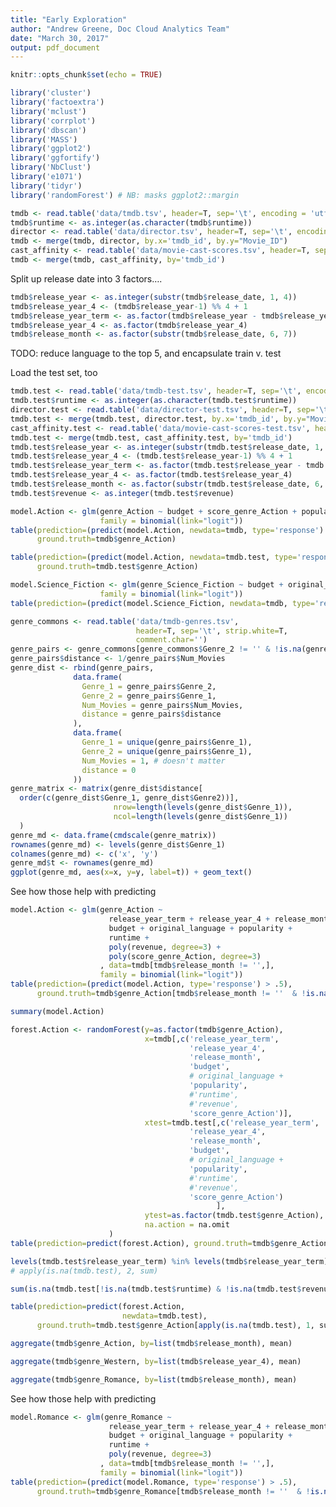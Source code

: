 ```yaml
---
title: "Early Exploration"
author: "Andrew Greene, Doc Cloud Analytics Team"
date: "March 30, 2017"
output: pdf_document
---
```


```r
knitr::opts_chunk$set(echo = TRUE)
```

```r
library('cluster')
library('factoextra')
library('mclust')
library('corrplot')
library('dbscan')
library('MASS')
library('ggplot2')
library('ggfortify')
library('NbClust')
library('e1071')
library('tidyr')
library('randomForest') # NB: masks ggplot2::margin
```

```r
tmdb <- read.table('data/tmdb.tsv', header=T, sep='\t', encoding = 'utf-8', quote=NULL, comment='')
tmdb$runtime <- as.integer(as.character(tmdb$runtime))
director <- read.table('data/director.tsv', header=T, sep='\t', encoding='utf-8', quote=NULL, comment='')
tmdb <- merge(tmdb, director, by.x='tmdb_id', by.y="Movie_ID")
cast_affinity <- read.table('data/movie-cast-scores.tsv', header=T, sep='\t', encoding='utf-8', quote=NULL, comment='')
tmdb <- merge(tmdb, cast_affinity, by='tmdb_id')
```
Split up release date into 3 factors....

```r
tmdb$release_year <- as.integer(substr(tmdb$release_date, 1, 4))
tmdb$release_year_4 <- (tmdb$release_year-1) %% 4 + 1
tmdb$release_year_term <- as.factor(tmdb$release_year - tmdb$release_year_4 + 1)
tmdb$release_year_4 <- as.factor(tmdb$release_year_4)
tmdb$release_month <- as.factor(substr(tmdb$release_date, 6, 7))
```

TODO: reduce language to the top 5, and encapsulate train v. test

Load the test set, too

```r
tmdb.test <- read.table('data/tmdb-test.tsv', header=T, sep='\t', encoding = 'utf-8', quote=NULL, comment='')
tmdb.test$runtime <- as.integer(as.character(tmdb.test$runtime))
director.test <- read.table('data/director-test.tsv', header=T, sep='\t', encoding='utf-8', quote=NULL, comment='')
tmdb.test <- merge(tmdb.test, director.test, by.x='tmdb_id', by.y="Movie_ID")
cast_affinity.test <- read.table('data/movie-cast-scores-test.tsv', header=T, sep='\t', encoding='utf-8', quote=NULL, comment='')
tmdb.test <- merge(tmdb.test, cast_affinity.test, by='tmdb_id')
tmdb.test$release_year <- as.integer(substr(tmdb.test$release_date, 1, 4))
tmdb.test$release_year_4 <- (tmdb.test$release_year-1) %% 4 + 1
tmdb.test$release_year_term <- as.factor(tmdb.test$release_year - tmdb.test$release_year_4 + 1)
tmdb.test$release_year_4 <- as.factor(tmdb.test$release_year_4)
tmdb.test$release_month <- as.factor(substr(tmdb.test$release_date, 6, 7))
tmdb.test$revenue <- as.integer(tmdb.test$revenue)
```

```r
model.Action <- glm(genre_Action ~ budget + score_genre_Action + popularity, data=tmdb,
                    family = binomial(link="logit"))
table(prediction=(predict(model.Action, newdata=tmdb, type='response') > .5), 
      ground.truth=tmdb$genre_Action)
```

```r
table(prediction=(predict(model.Action, newdata=tmdb.test, type='response') > .5),
      ground.truth=tmdb.test$genre_Action)
```

```r
model.Science_Fiction <- glm(genre_Science_Fiction ~ budget + original_language + popularity, data=tmdb,
                    family = binomial(link="logit"))
table(prediction=(predict(model.Science_Fiction, newdata=tmdb, type='response') > .5), ground.truth=tmdb$genre_Science_Fiction)
```


```r
genre_commons <- read.table('data/tmdb-genres.tsv', 
                            header=T, sep='\t', strip.white=T,
                            comment.char='')
genre_pairs <- genre_commons[genre_commons$Genre_2 != '' & !is.na(genre_commons$Genre_2),]
genre_pairs$distance <- 1/genre_pairs$Num_Movies
genre_dist <- rbind(genre_pairs, 
              data.frame(
                Genre_1 = genre_pairs$Genre_2,
                Genre_2 = genre_pairs$Genre_1,
                Num_Movies = genre_pairs$Num_Movies,
                distance = genre_pairs$distance
              ),
              data.frame(
                Genre_1 = unique(genre_pairs$Genre_1),
                Genre_2 = unique(genre_pairs$Genre_1),
                Num_Movies = 1, # doesn't matter
                distance = 0
              ))
genre_matrix <- matrix(genre_dist$distance[
  order(c(genre_dist$Genre_1, genre_dist$Genre2))], 
                       nrow=length(levels(genre_dist$Genre_1)),
                       ncol=length(levels(genre_dist$Genre_1))
  )
genre_md <- data.frame(cmdscale(genre_matrix))
rownames(genre_md) <- levels(genre_dist$Genre_1)
colnames(genre_md) <- c('x', 'y')
genre_md$t <- rownames(genre_md)
ggplot(genre_md, aes(x=x, y=y, label=t)) + geom_text()
```


See how those help with predicting
```r
model.Action <- glm(genre_Action ~ 
                      release_year_term + release_year_4 + release_month +
                      budget + original_language + popularity +
                      runtime + 
                      poly(revenue, degree=3) +
                      poly(score_genre_Action, degree=3)
                    , data=tmdb[tmdb$release_month != '',],
                    family = binomial(link="logit"))
table(prediction=(predict(model.Action, type='response') > .5),
      ground.truth=tmdb$genre_Action[tmdb$release_month != ''  & !is.na(tmdb$runtime)])
```
```r
summary(model.Action)
```


```r
forest.Action <- randomForest(y=as.factor(tmdb$genre_Action),
                              x=tmdb[,c('release_year_term',
                                        'release_year_4',
                                        'release_month',
                                        'budget',
                                        # original_language +
                                        'popularity',
                                        #'runtime',
                                        #'revenue',
                                        'score_genre_Action')],
                              xtest=tmdb.test[,c('release_year_term',
                                        'release_year_4',
                                        'release_month',
                                        'budget',
                                        # original_language +
                                        'popularity',
                                        #'runtime',
                                        #'revenue',
                                        'score_genre_Action')
                                              ],
                              ytest=as.factor(tmdb.test$genre_Action),
                              na.action = na.omit
                      )
table(prediction=predict(forest.Action), ground.truth=tmdb$genre_Action[apply(is.na(tmdb), 1, sum) == 0])
```

```r
levels(tmdb.test$release_year_term) %in% levels(tmdb$release_year_term)
# apply(is.na(tmdb.test), 2, sum)
```
```r
sum(is.na(tmdb.test[!is.na(tmdb.test$runtime) & !is.na(tmdb.test$revenue),]))
```

```r
table(prediction=predict(forest.Action, 
                         newdata=tmdb.test), 
      ground.truth=tmdb.test$genre_Action[apply(is.na(tmdb.test), 1, sum) == 0])
```

```r
aggregate(tmdb$genre_Action, by=list(tmdb$release_month), mean)
```

```r
aggregate(tmdb$genre_Western, by=list(tmdb$release_year_4), mean)
```

```r
aggregate(tmdb$genre_Romance, by=list(tmdb$release_month), mean)
```

See how those help with predicting
```r
model.Romance <- glm(genre_Romance ~ 
                      release_year_term + release_year_4 + release_month +
                      budget + original_language + popularity +
                      runtime + 
                      poly(revenue, degree=3)
                    , data=tmdb[tmdb$release_month != '',],
                    family = binomial(link="logit"))
table(prediction=(predict(model.Romance, type='response') > .5),
      ground.truth=tmdb$genre_Romance[tmdb$release_month != ''  & !is.na(tmdb$runtime)])
```

